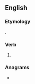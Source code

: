 ==English==

===Etymology===
{{suffix|bite|est|lang=en}}.

===Verb===
{{head|en|verb form}}

# {{en-archaic second-person singular of|bite}}

===Anagrams===
* {{anagrams|en|bitset}}